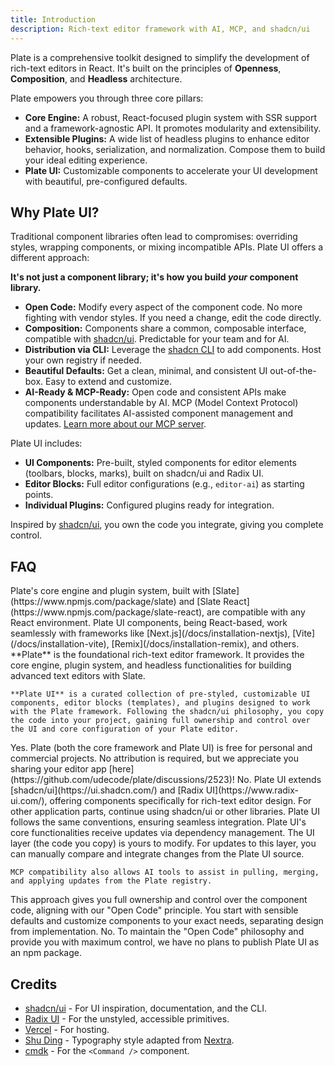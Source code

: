 ```yaml
---
title: Introduction
description: Rich-text editor framework with AI, MCP, and shadcn/ui
---
```


Plate is a comprehensive toolkit designed to simplify the development of rich-text editors in React. It's built on the principles of **Openness**, **Composition**, and **Headless** architecture.

Plate empowers you through three core pillars:

- **Core Engine:** A robust, React-focused plugin system with SSR support and a framework-agnostic API. It promotes modularity and extensibility.
- **Extensible Plugins:** A wide list of headless plugins to enhance editor behavior, hooks, serialization, and normalization. Compose them to build your ideal editing experience.
- **Plate UI:** Customizable components to accelerate your UI development with beautiful, pre-configured defaults.

## Why Plate UI?

Traditional component libraries often lead to compromises: overriding styles, wrapping components, or mixing incompatible APIs. Plate UI offers a different approach:

**It's not just a component library; it's how you build _your_ component library.**

- **Open Code:** Modify every aspect of the component code. No more fighting with vendor styles. If you need a change, edit the code directly.
- **Composition:** Components share a common, composable interface, compatible with [shadcn/ui](https://ui.shadcn.com/). Predictable for your team and for AI.
- **Distribution via CLI:** Leverage the [shadcn CLI](https://ui.shadcn.com/docs/cli) to add components. Host your own registry if needed.
- **Beautiful Defaults:** Get a clean, minimal, and consistent UI out-of-the-box. Easy to extend and customize.
- **AI-Ready & MCP-Ready:** Open code and consistent APIs make components understandable by AI. MCP (Model Context Protocol) compatibility facilitates AI-assisted component management and updates. [Learn more about our MCP server](/docs/installation/mcp).

Plate UI includes:

- **UI Components:** Pre-built, styled components for editor elements (toolbars, blocks, marks), built on shadcn/ui and Radix UI.
- **Editor Blocks:** Full editor configurations (e.g., `editor-ai`) as starting points.
- **Individual Plugins:** Configured plugins ready for integration.

Inspired by [shadcn/ui](https://ui.shadcn.com/), you own the code you integrate, giving you complete control.

## FAQ

<Accordions>
  <Accordion title="Which frameworks are Plate compatible with?">
    Plate's core engine and plugin system, built with [Slate](https://www.npmjs.com/package/slate) and [Slate React](https://www.npmjs.com/package/slate-react), are compatible with any React environment. Plate UI components, being React-based, work seamlessly with frameworks like [Next.js](/docs/installation-nextjs), [Vite](/docs/installation-vite), [Remix](/docs/installation-remix), and others.
  </Accordion>

  <Accordion title="What's the difference between Plate and Plate UI?">
    **Plate** is the foundational rich-text editor framework. It provides the core engine, plugin system, and headless functionalities for building advanced text editors with Slate.

    **Plate UI** is a curated collection of pre-styled, customizable UI components, editor blocks (templates), and plugins designed to work with the Plate framework. Following the shadcn/ui philosophy, you copy the code into your project, gaining full ownership and control over the UI and core configuration of your Plate editor.

  </Accordion>

<Accordion title="Can I use Plate / Plate UI in my project?">
  Yes. Plate (both the core framework and Plate UI) is free for personal and commercial
  projects. No attribution is required, but we appreciate you sharing your editor app
  [here](https://github.com/udecode/plate/discussions/2523)!
</Accordion>

<Accordion title="Is Plate UI a replacement for shadcn/ui?">
  No. Plate UI extends [shadcn/ui](https://ui.shadcn.com/) and [Radix
  UI](https://www.radix-ui.com/), offering components specifically for rich-text editor
  design. For other application parts, continue using shadcn/ui or other libraries. Plate
  UI follows the same conventions, ensuring seamless integration.
</Accordion>

  <Accordion title="How do I manage updates with an Open Code approach?">
    Plate UI's core functionalities receive updates via dependency management. The UI layer (the code you copy) is yours to modify. For updates to this layer, you can manually compare and integrate changes from the Plate UI source.

    MCP compatibility also allows AI tools to assist in pulling, merging, and applying updates from the Plate registry.

  </Accordion>

<Accordion title="Why copy/paste components instead of using an npm package?">
  This approach gives you full ownership and control over the component code, aligning
  with our "Open Code" principle. You start with sensible defaults and customize
  components to your exact needs, separating design from implementation.
</Accordion>

  <Accordion title="Will Plate UI be published as an npm package?">
    No. To maintain the "Open Code" philosophy and provide you with maximum control, we have no plans to publish Plate UI as an npm package.
  </Accordion>
</Accordions>

## Credits

- [shadcn/ui](https://ui.shadcn.com/) - For UI inspiration, documentation, and the CLI.
- [Radix UI](https://radix-ui.com) - For the unstyled, accessible primitives.
- [Vercel](https://vercel.com) - For hosting.
- [Shu Ding](https://shud.in) - Typography style adapted from [Nextra](https://nextra.site).
- [cmdk](https://cmdk.paco.me) - For the `<Command />` component.
